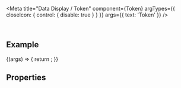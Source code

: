 
<Meta
  title="Data Display / Token"
  component={Token}
  argTypes={{
    closeIcon: { control: { disable: true } }
  }}
  args={{
    text: 'Token'
  }}
/>

<DocsHeader since="0.11.0" />

<br />

## Example

<Canvas>
  <Story name="Default">
    {(args) => {
      return <Token {...args} />;
    }}
  </Story>
</Canvas>

## Properties

<ArgsTableWithNote story="." />

<Footer />
